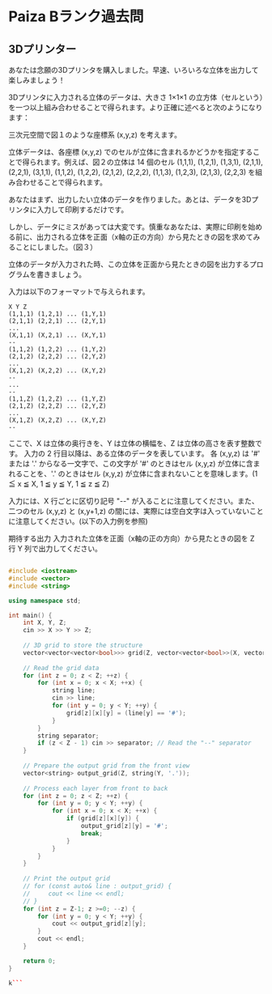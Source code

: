 # Paiza Bランク過去問
## 3Dプリンター

あなたは念願の3Dプリンタを購入しました。早速、いろいろな立体を出力して楽しみましょう！

3Dプリンタに入力される立体のデータは、大きさ 1×1×1 の立方体（セルという）を一つ以上組み合わせることで得られます。より正確に述べると次のようになります：

三次元空間で図１のような座標系 (x,y,z) を考えます。

立体データは、各座標 (x,y,z) でのセルが立体に含まれるかどうかを指定することで得られます。例えば、図２の立体は 14 個のセル (1,1,1), (1,2,1), (1,3,1), (2,1,1), (2,2,1), (3,1,1), (1,1,2), (1,2,2), (2,1,2), (2,2,2), (1,1,3), (1,2,3), (2,1,3), (2,2,3) を組み合わせることで得られます。

あなたはまず、出力したい立体のデータを作りました。あとは、データを3Dプリンタに入力して印刷するだけです。

しかし、データにミスがあっては大変です。慎重なあなたは、実際に印刷を始める前に、出力される立体を正面（x軸の正の方向）から見たときの図を求めてみることにしました。（図３）

立体のデータが入力された時、この立体を正面から見たときの図を出力するプログラムを書きましょう。


入力は以下のフォーマットで与えられます。
```
X Y Z
(1,1,1) (1,2,1) ... (1,Y,1)
(2,1,1) (2,2,1) ... (2,Y,1)
...
(X,1,1) (X,2,1) ... (X,Y,1)
--
(1,1,2) (1,2,2) ... (1,Y,2)
(2,1,2) (2,2,2) ... (2,Y,2)
...
(X,1,2) (X,2,2) ... (X,Y,2)
--
...
--
(1,1,Z) (1,2,Z) ... (1,Y,Z)
(2,1,Z) (2,2,Z) ... (2,Y,Z)
...
(X,1,Z) (X,2,Z) ... (X,Y,Z)
--
```
ここで、X は立体の奥行きを、Y は立体の横幅を、Z は立体の高さを表す整数です。
入力の 2 行目以降は、ある立体のデータを表しています。
各 (x,y,z) は '#' または '.' からなる一文字で、この文字が '#' のときはセル (x,y,z) が立体に含まれることを、'.' のときはセル (x,y,z) が立体に含まれないことを意味します。(1 ≦ x ≦ X, 1 ≦ y ≦ Y, 1 ≦ z ≦ Z)

入力には、X 行ごとに区切り記号
"--"
が入ることに注意してください。また、二つのセル (x,y,z) と (x,y+1,z) の間には、実際には空白文字は入っていないことに注意してください。(以下の入力例を参照)


期待する出力
入力された立体を正面（x軸の正の方向）から見たときの図を Z 行 Y 列で出力してください。


```cpp

#include <iostream>
#include <vector>
#include <string>

using namespace std;

int main() {
    int X, Y, Z;
    cin >> X >> Y >> Z;
    
    // 3D grid to store the structure
    vector<vector<vector<bool>>> grid(Z, vector<vector<bool>>(X, vector<bool>(Y, false)));
    
    // Read the grid data
    for (int z = 0; z < Z; ++z) {
        for (int x = 0; x < X; ++x) {
            string line;
            cin >> line;
            for (int y = 0; y < Y; ++y) {
                grid[z][x][y] = (line[y] == '#');
            }
        }
        string separator;
        if (z < Z - 1) cin >> separator; // Read the "--" separator
    }
    
    // Prepare the output grid from the front view
    vector<string> output_grid(Z, string(Y, '.'));
    
    // Process each layer from front to back
    for (int z = 0; z < Z; ++z) {
        for (int y = 0; y < Y; ++y) {
            for (int x = 0; x < X; ++x) {
                if (grid[z][x][y]) {
                    output_grid[z][y] = '#';
                    break;
                }
            }
        }
    }
    
    // Print the output grid
    // for (const auto& line : output_grid) {
    //     cout << line << endl;
    // }
    for (int z = Z-1; z >=0; --z) {
        for (int y = 0; y < Y; ++y) {
            cout << output_grid[z][y];
        }
        cout << endl;
    }

    return 0;
}

k```